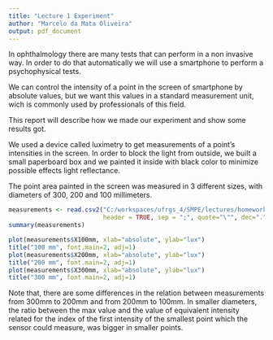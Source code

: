 ```yaml
---
title: "Lecture 1 Experiment"
author: "Marcelo da Mata Oliveira"
output: pdf_document
---
```


\section*{Introduction}
In ophthalmology there are many tests that can perform in a non invasive way. In order to do that automatically we will use a smartphone to perform a psychophysical tests.

We can control the intensity of a point in the screen of smartphone by absolute values, but we want this values in a standard measurement unit, wich is commonly used by professionals of this field.

This report will describe how we made our experiment and show some results got.

\section*{Method}
We used a device called luximetry to get measurements of a point's intensities in the screen. In order to block the light from outside, we built a small paperboard box and we painted it inside with black color to minimize possible effects light reflectance.

The point area painted in the screen was measured in 3 different sizes, with diameters of 300, 200 and 100 millimeters.

\section*{Results}

```r
measurements <- read.csv2("C:/workspaces/ufrgs_4/SMPE/lectures/homework_lecture_1/Measurements.csv", 
                          header = TRUE, sep = ";", quote="\"", dec=".",fill = TRUE)
summary(measurements)
```

```r
plot(measurements$X100mm, xlab="absolute", ylab="lux")
title("100 mm", font.main=2, adj=1)
plot(measurements$X200mm, xlab="absolute", ylab="lux")
title("200 mm", font.main=2, adj=1)
plot(measurements$X300mm, xlab="absolute", ylab="lux")
title("300 mm", font.main=2, adj=1)
```

Note that, there are some differences in the relation between measurements from 300mm to 200mm and from 200mm to 100mm. In smaller diameters, the ratio between the max value and the value of equivalent intensity related for the index of the first intensity of the smallest point which the sensor could measure, was bigger in smaller points.